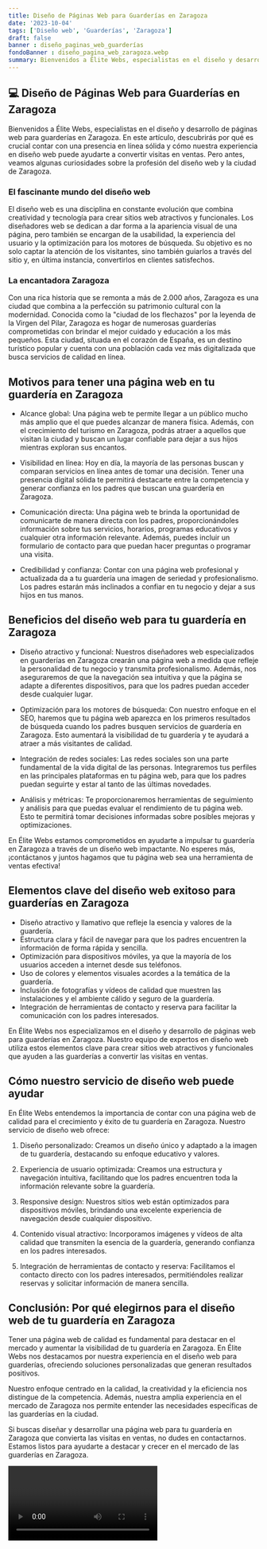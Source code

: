```yaml
---
title: Diseño de Páginas Web para Guarderías en Zaragoza
date: '2023-10-04'
tags: ['Diseño web', 'Guarderías', 'Zaragoza']
draft: false
banner : diseño_paginas_web_guarderías
fondoBanner : diseño_pagina_web_zaragoza.webp
summary: Bienvenidos a Élite Webs, especialistas en el diseño y desarrollo de páginas web para guarderías en Zaragoza. En este artículo, descubrirás por qué es crucial contar con una presencia en línea sólida y cómo nuestra experiencia en diseño web puede ayudarte a convertir visitas en ventas. Pero antes, veamos algunas curiosidades sobre la profesión del diseño web y la ciudad de Zaragoza.
---
```


## 💻 Diseño de Páginas Web para Guarderías en Zaragoza

Bienvenidos a Élite Webs, especialistas en el diseño y desarrollo de páginas web para guarderías en Zaragoza. En este artículo, descubrirás por qué es crucial contar con una presencia en línea sólida y cómo nuestra experiencia en diseño web puede ayudarte a convertir visitas en ventas. Pero antes, veamos algunas curiosidades sobre la profesión del diseño web y la ciudad de Zaragoza.

### El fascinante mundo del diseño web

El diseño web es una disciplina en constante evolución que combina creatividad y tecnología para crear sitios web atractivos y funcionales. Los diseñadores web se dedican a dar forma a la apariencia visual de una página, pero también se encargan de la usabilidad, la experiencia del usuario y la optimización para los motores de búsqueda. Su objetivo es no solo captar la atención de los visitantes, sino también guiarlos a través del sitio y, en última instancia, convertirlos en clientes satisfechos.

### La encantadora Zaragoza

Con una rica historia que se remonta a más de 2.000 años, Zaragoza es una ciudad que combina a la perfección su patrimonio cultural con la modernidad. Conocida como la "ciudad de los flechazos" por la leyenda de la Virgen del Pilar, Zaragoza es hogar de numerosas guarderías comprometidas con brindar el mejor cuidado y educación a los más pequeños. Esta ciudad, situada en el corazón de España, es un destino turístico popular y cuenta con una población cada vez más digitalizada que busca servicios de calidad en línea.

## Motivos para tener una página web en tu guardería en Zaragoza

- Alcance global: Una página web te permite llegar a un público mucho más amplio que el que puedes alcanzar de manera física. Además, con el crecimiento del turismo en Zaragoza, podrás atraer a aquellos que visitan la ciudad y buscan un lugar confiable para dejar a sus hijos mientras exploran sus encantos.

- Visibilidad en línea: Hoy en día, la mayoría de las personas buscan y comparan servicios en línea antes de tomar una decisión. Tener una presencia digital sólida te permitirá destacarte entre la competencia y generar confianza en los padres que buscan una guardería en Zaragoza.

- Comunicación directa: Una página web te brinda la oportunidad de comunicarte de manera directa con los padres, proporcionándoles información sobre tus servicios, horarios, programas educativos y cualquier otra información relevante. Además, puedes incluir un formulario de contacto para que puedan hacer preguntas o programar una visita.

- Credibilidad y confianza: Contar con una página web profesional y actualizada da a tu guardería una imagen de seriedad y profesionalismo. Los padres estarán más inclinados a confiar en tu negocio y dejar a sus hijos en tus manos.

## Beneficios del diseño web para tu guardería en Zaragoza

- Diseño atractivo y funcional: Nuestros diseñadores web especializados en guarderías en Zaragoza crearán una página web a medida que refleje la personalidad de tu negocio y transmita profesionalismo. Además, nos aseguraremos de que la navegación sea intuitiva y que la página se adapte a diferentes dispositivos, para que los padres puedan acceder desde cualquier lugar.

- Optimización para los motores de búsqueda: Con nuestro enfoque en el SEO, haremos que tu página web aparezca en los primeros resultados de búsqueda cuando los padres busquen servicios de guardería en Zaragoza. Esto aumentará la visibilidad de tu guardería y te ayudará a atraer a más visitantes de calidad.

- Integración de redes sociales: Las redes sociales son una parte fundamental de la vida digital de las personas. Integraremos tus perfiles en las principales plataformas en tu página web, para que los padres puedan seguirte y estar al tanto de las últimas novedades.

- Análisis y métricas: Te proporcionaremos herramientas de seguimiento y análisis para que puedas evaluar el rendimiento de tu página web. Esto te permitirá tomar decisiones informadas sobre posibles mejoras y optimizaciones.

En Élite Webs estamos comprometidos en ayudarte a impulsar tu guardería en Zaragoza a través de un diseño web impactante. No esperes más, ¡contáctanos y juntos hagamos que tu página web sea una herramienta de ventas efectiva!

<GifSeo />

<Cta />

## Elementos clave del diseño web exitoso para guarderías en Zaragoza

- Diseño atractivo y llamativo que refleje la esencia y valores de la guardería.
- Estructura clara y fácil de navegar para que los padres encuentren la información de forma rápida y sencilla.
- Optimización para dispositivos móviles, ya que la mayoría de los usuarios acceden a internet desde sus teléfonos.
- Uso de colores y elementos visuales acordes a la temática de la guardería.
- Inclusión de fotografías y vídeos de calidad que muestren las instalaciones y el ambiente cálido y seguro de la guardería.
- Integración de herramientas de contacto y reserva para facilitar la comunicación con los padres interesados.

En Élite Webs nos especializamos en el diseño y desarrollo de páginas web para guarderías en Zaragoza. Nuestro equipo de expertos en diseño web utiliza estos elementos clave para crear sitios web atractivos y funcionales que ayuden a las guarderías a convertir las visitas en ventas.

## Cómo nuestro servicio de diseño web puede ayudar

En Élite Webs entendemos la importancia de contar con una página web de calidad para el crecimiento y éxito de tu guardería en Zaragoza. Nuestro servicio de diseño web ofrece:

1. Diseño personalizado: Creamos un diseño único y adaptado a la imagen de tu guardería, destacando su enfoque educativo y valores.

2. Experiencia de usuario optimizada: Creamos una estructura y navegación intuitiva, facilitando que los padres encuentren toda la información relevante sobre la guardería.

3. Responsive design: Nuestros sitios web están optimizados para dispositivos móviles, brindando una excelente experiencia de navegación desde cualquier dispositivo.

4. Contenido visual atractivo: Incorporamos imágenes y vídeos de alta calidad que transmiten la esencia de la guardería, generando confianza en los padres interesados.

5. Integración de herramientas de contacto y reserva: Facilitamos el contacto directo con los padres interesados, permitiéndoles realizar reservas y solicitar información de manera sencilla.

## Conclusión: Por qué elegirnos para el diseño web de tu guardería en Zaragoza

Tener una página web de calidad es fundamental para destacar en el mercado y aumentar la visibilidad de tu guardería en Zaragoza. En Élite Webs nos destacamos por nuestra experiencia en el diseño web para guarderías, ofreciendo soluciones personalizadas que generan resultados positivos.

Nuestro enfoque centrado en la calidad, la creatividad y la eficiencia nos distingue de la competencia. Además, nuestra amplia experiencia en el mercado de Zaragoza nos permite entender las necesidades específicas de las guarderías en la ciudad.

Si buscas diseñar y desarrollar una página web para tu guardería en Zaragoza que convierta las visitas en ventas, no dudes en contactarnos. Estamos listos para ayudarte a destacar y crecer en el mercado de las guarderías en Zaragoza.

<Video />

<CtaBot job='Guarderías' city='Zaragoza'/>

<Gmaps query='Zaragoza+españa+maps' />